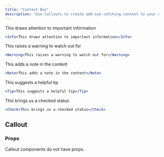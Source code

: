 ```yaml
---
title: "Context Box"
description: "Use Callouts to create add eye-catching context to your content"
---
```


<Info>This draws attention to important information</Info>

```jsx
<Info>This draws attention to important information</Info>
```

<Warning>This raises a warning to watch out for</Warning>

```jsx
<Warning>This raises a warning to watch out for</Warning>
```

<Note>This adds a note in the content</Note>

```jsx
<Note>This adds a note in the content</Note>
```

<Tip>This suggests a helpful tip</Tip>

```jsx
<Tip>This suggests a helpful tip</Tip>
```

<Check>This brings us a checked status</Check>

```jsx
<Check>This brings us a checked status</Check>
```

## Callout

### Props

Callout components do not have props.
